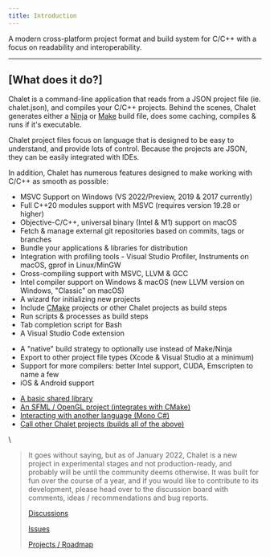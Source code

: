 ```yaml
---
title: Introduction
---
```


<PageHeading />

A modern cross-platform project format and build system for C/C++ with a focus on readability and interoperability.

---

## [What does it do?]

Chalet is a command-line application that reads from a JSON project file (ie. chalet.json), and compiles your C/C++ projects. Behind the scenes, Chalet generates either a [Ninja](//ninja-build.org/) or [Make](//en.wikipedia.org/wiki/Make_(software)) build file, does some caching, compiles & runs if it's executable. 

Chalet project files focus on language that is designed to be easy to understand, and provide lots of control. Because the projects are JSON, they can be easily integrated with IDEs.

In addition, Chalet has numerous features designed to make working with C/C++ as smooth as possible:

* MSVC Support on Windows (VS 2022/Preview, 2019 & 2017 currently)
* Full C++20 modules support with MSVC (requires version 19.28 or higher)
* Objective-C/C++, universal binary (Intel & M1) support on macOS
* Fetch & manage external git repositories based on commits, tags or branches
* Bundle your applications & libraries for distribution
* Integration with profiling tools - Visual Studio Profiler, Instruments on macOS, gprof in Linux/MinGW
* Cross-compiling support with MSVC, LLVM & GCC
* Intel compiler support on Windows & macOS (new LLVM version on Windows, "Classic" on macOS)
* A wizard for initializing new projects
* Include [CMake](//cmake.org/) projects or other Chalet projects as build steps
* Run scripts & processes as build steps
* Tab completion script for Bash
* A Visual Studio Code extension

<!-- accordion:start Future -->

* A "native" build strategy to optionally use instead of Make/Ninja
* Export to other project file types (Xcode & Visual Studio at a minimum)
* Support for more compilers: better Intel support, CUDA, Emscripten to name a few
* iOS & Android support

<!-- accordion:end -->

<!-- accordion:start Examples -->

* [A basic shared library](//github.com/chalet-org/chalet-example-sharedlib)
* [An SFML / OpenGL project (integrates with CMake)](//github.com/chalet-org/chalet-example-sfml)
* [Interacting with another language (Mono C#)](//github.com/chalet-org/chalet-example-mono)
* [Call other Chalet projects (builds all of the above)](//github.com/chalet-org/chalet-examples)

<!-- accordion:end -->

\\

> It goes without saying, but as of January 2022, Chalet is a new project in experimental stages and not production-ready, and probably will be until the community deems otherwise. It was built for fun over the course of a year, and if you would like to contribute to its development, please head over to the discussion board with comments, ideas / recommendations and bug reports.
>
> [Discussions](//github.com/chalet-org/chalet/discussions)
>
> [Issues](//github.com/chalet-org/chalet/issues)
>
> [Projects / Roadmap](//github.com/chalet-org/chalet/projects)

<!-- nav::/getting-started -->
